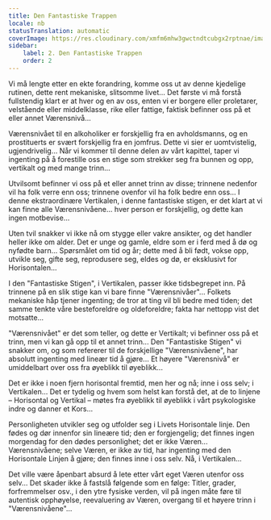 ```yaml
---
title: Den Fantastiske Trappen
locale: nb
statusTranslation: automatic
coverImage: https://res.cloudinary.com/xmfm6mhw3gwctndtcubgx2rptnae/image/upload/v1740468922/small_cover_tratado_de_psicologia_revolucionaria_a4c0dca4e0.webp
sidebar:
    label: 2. Den Fantastiske Trappen
    order: 2
---
```

Vi må lengte etter en ekte forandring, komme oss ut av denne kjedelige rutinen, dette rent mekaniske, slitsomme livet... Det første vi må forstå fullstendig klart er at hver og en av oss, enten vi er borgere eller proletarer, velstående eller middelklasse, rike eller fattige, faktisk befinner oss på et eller annet Værensnivå...

Værensnivået til en alkoholiker er forskjellig fra en avholdsmanns, og en prostituerts er svært forskjellig fra en jomfrus. Dette vi sier er uomtvistelig, ugjendrivelig... Når vi kommer til denne delen av vårt kapittel, taper vi ingenting på å forestille oss en stige som strekker seg fra bunnen og opp, vertikalt og med mange trinn...

Utvilsomt befinner vi oss på et eller annet trinn av disse; trinnene nedenfor vil ha folk verre enn oss; trinnene ovenfor vil ha folk bedre enn oss... I denne ekstraordinære Vertikalen, i denne fantastiske stigen, er det klart at vi kan finne alle Værensnivåene... hver person er forskjellig, og dette kan ingen motbevise...

Uten tvil snakker vi ikke nå om stygge eller vakre ansikter, og det handler heller ikke om alder. Det er unge og gamle, eldre som er i ferd med å dø og nyfødte barn... Spørsmålet om tid og år; dette med å bli født, vokse opp, utvikle seg, gifte seg, reprodusere seg, eldes og dø, er eksklusivt for Horisontalen...

I den "Fantastiske Stigen", i Vertikalen, passer ikke tidsbegrepet inn. På trinnene på en slik stige kan vi bare finne "Værensnivåer"... Folkets mekaniske håp tjener ingenting; de tror at ting vil bli bedre med tiden; det samme tenkte våre besteforeldre og oldeforeldre; fakta har nettopp vist det motsatte...

"Værensnivået" er det som teller, og dette er Vertikalt; vi befinner oss på et trinn, men vi kan gå opp til et annet trinn... Den "Fantastiske Stigen" vi snakker om, og som refererer til de forskjellige "Værensnivåene", har absolutt ingenting med lineær tid å gjøre... Et høyere "Værensnivå" er umiddelbart over oss fra øyeblikk til øyeblikk...

Det er ikke i noen fjern horisontal fremtid, men her og nå; inne i oss selv; i Vertikalen... Det er tydelig og hvem som helst kan forstå det, at de to linjene – Horisontal og Vertikal – møtes fra øyeblikk til øyeblikk i vårt psykologiske indre og danner et Kors...

Personligheten utvikler seg og utfolder seg i Livets Horisontale linje. Den fødes og dør innenfor sin lineære tid; den er forgjengelig; det finnes ingen morgendag for den dødes personlighet; det er ikke Væren... Værensnivåene; selve Væren, er ikke av tid, har ingenting med den Horisontale Linjen å gjøre; den finnes inne i oss selv. Nå, i Vertikalen...

Det ville være åpenbart absurd å lete etter vårt eget Væren utenfor oss selv... Det skader ikke å fastslå følgende som en følge: Titler, grader, forfremmelser osv., i den ytre fysiske verden, vil på ingen måte føre til autentisk opphøyelse, reevaluering av Væren, overgang til et høyere trinn i "Værensnivåene"...

